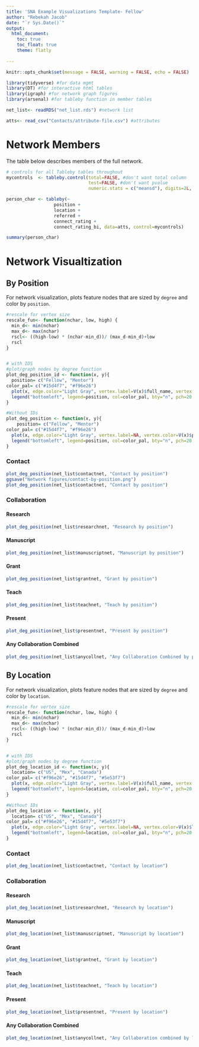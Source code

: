 ```yaml
---
title: 'SNA Example Visualizations Template- Fellow'
author: "Rebekah Jacob"
date: "`r Sys.Date()`"
output: 
  html_document:
    toc: true
    toc_float: true
    theme: flatly
    
---
```


```r
knitr::opts_chunk$set(message = FALSE, warning = FALSE, echo = FALSE)
```

```r
library(tidyverse) #for data mgmt
library(DT) #for interactive html tables
library(igraph) #for network graph figures
library(arsenal) #for tableby function in member tables
```

```r
net_list<- readRDS("net_list.rds") #network list 

atts<- read_csv("Contacts/attribute-file.csv") #attributes
```

# Network Members

The table below describes members of the full network.
```r

# controls for all Tableby tables throughout
mycontrols  <- tableby.control(total=FALSE, #don't want total column
                               test=FALSE, #don't want pvalue
                               numeric.stats = c("meansd"), digits=2L, cat.stats = c("countpct"))

person_char <- tableby(~
                  position +
                  location +
                  referred +
                  connect_rating +
                  connect_rating_bi, data=atts, control=mycontrols)

summary(person_char)
```

# Network Visualtization
## By Position

For network visualization, plots feature nodes that are sized by `degree` and color by `position`.

```r
#rescale for vertex size
rescale_fun<- function(nchar, low, high) {
  min_d<- min(nchar)
  max_d<- max(nchar)
  rscl<- ((high-low) * (nchar-min_d))/ (max_d-min_d)+low
  rscl
}


# with IDS
#plot/graph nodes by degree function
plot_deg_position_id <- function(x, y){
  position= c("Fellow", "Mentor")
color_pal= c("#15d4f7", "#f96e26")
  plot(x, edge.color="Light Gray", vertex.label=V(x)$full_name, vertex.label.cex=0.5, vertex.label.dist=1, vertex.color=V(x)$position_color, vertex.frame.color=NA, vertex.size=rescale_fun(degree(x), 5, 15), layout=layout_components, main=y)
  legend("bottomleft", legend=position, col=color_pal, bty="n", pch=20 , pt.cex = 3, cex = .8 , horiz = FALSE)
}

#Without IDs
plot_deg_position <- function(x, y){
    position= c("Fellow", "Mentor")
color_pal= c("#15d4f7", "#f96e26")
  plot(x, edge.color="Light Gray", vertex.label=NA, vertex.color=V(x)$position_color, vertex.frame.color=NA, vertex.size=rescale_fun(degree(x), 5, 15), layout=layout_components, main=y)
  legend("bottomleft", legend=position, col=color_pal, bty="n", pch=20 , pt.cex = 3, cex = .8 , horiz = FALSE)
}
```


### Contact
```r
plot_deg_position(net_list$contactnet, "Contact by position")
ggsave("Network figures/contact-by-position.png")
plot_deg_position(net_list$contactnet, "Contact by position")
```

### Collaboration {.tabset .tabset-pills}
#### Research
```r
plot_deg_position(net_list$researchnet, "Research by position")
```

#### Manuscript
```r
plot_deg_position(net_list$manuscriptnet, "Manuscript by position")
```

#### Grant
```r
plot_deg_position(net_list$grantnet, "Grant by position")
```

#### Teach
```r
plot_deg_position(net_list$teachnet, "Teach by position")
```

#### Present
```r
plot_deg_position(net_list$presentnet, "Present by position")
```

#### Any Collaboration Combined
```r
plot_deg_position(net_list$anycollnet, "Any Collaboration Combined by position")
```



## By Location

For network visualization, plots feature nodes that are sized by `degree` and color by `location`.

```r
#rescale for vertex size
rescale_fun<- function(nchar, low, high) {
  min_d<- min(nchar)
  max_d<- max(nchar)
  rscl<- ((high-low) * (nchar-min_d))/ (max_d-min_d)+low
  rscl
}


# with IDS
#plot/graph nodes by degree function
plot_deg_location_id <- function(x, y){
  location= c("US", "Mex", "Canada")
color_pal= c("#f96e26", "#15d4f7", "#5e53f7")
  plot(x, edge.color="Light Gray", vertex.label=V(x)$full_name, vertex.label.cex=0.5, vertex.label.dist=1, vertex.color=V(x)$location_color, vertex.frame.color=NA, vertex.size=rescale_fun(degree(x), 5, 15), layout=layout_components, main=y)
  legend("bottomleft", legend=location, col=color_pal, bty="n", pch=20 , pt.cex = 3, cex = .8 , horiz = FALSE)
}

#Without IDs
plot_deg_location <- function(x, y){
  location= c("US", "Mex", "Canada")
color_pal= c("#f96e26", "#15d4f7", "#5e53f7")
  plot(x, edge.color="Light Gray", vertex.label=NA, vertex.color=V(x)$location_color, vertex.frame.color=NA, vertex.size=rescale_fun(degree(x), 5, 15), layout=layout_components, main=y)
  legend("bottomleft", legend=location, col=color_pal, bty="n", pch=20 , pt.cex = 3, cex = .8 , horiz = FALSE)
}
```

### Contact
```r
plot_deg_location(net_list$contactnet, "Contact by location")
```

### Collaboration {.tabset .tabset-pills}
#### Research
```r
plot_deg_location(net_list$researchnet, "Research by location")
```

#### Manuscript
```r
plot_deg_location(net_list$manuscriptnet, "Manuscript by location")
```

#### Grant
```r
plot_deg_location(net_list$grantnet, "Grant by location")
```

#### Teach
```r
plot_deg_location(net_list$teachnet, "Teach by location")
```

#### Present
```r
plot_deg_location(net_list$presentnet, "Present by location")
```

#### Any Collaboration Combined
```r
plot_deg_location(net_list$anycollnet, "Any Collaboration combined by location")
```
